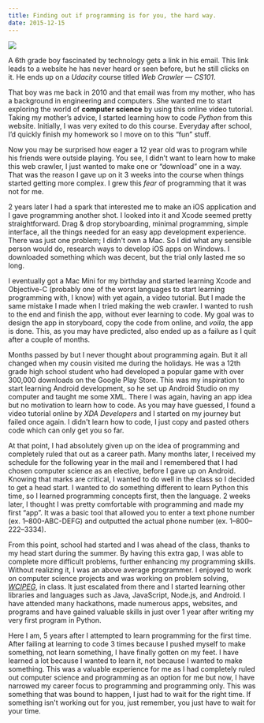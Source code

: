 ```yaml
---
title: Finding out if programming is for you, the hard way.
date: 2015-12-15
---
```

![](https://substackcdn.com/image/fetch/w_1456,c_limit,f_auto,q_auto:good,fl_progressive:steep/https%3A%2F%2Fbucketeer-e05bbc84-baa3-437e-9518-adb32be77984.s3.amazonaws.com%2Fpublic%2Fimages%2F1d1a6078-085d-4d1b-8276-07db6456574a_700x467.jpeg)

A 6th grade boy fascinated by technology gets a link in his email. This link leads to a website he has never heard or seen before, but he still clicks on it. He ends up on a _Udacity_ course titled _Web Crawler — CS101_.

That boy was me back in 2010 and that email was from my mother, who has a background in engineering and computers. She wanted me to start exploring the world of **computer science** by using this online video tutorial. Taking my mother’s advice, I started learning how to code _Python_ from this website. Initially, I was very exited to do this course. Everyday after school, I’d quickly finish my homework so I move on to this “fun” stuff.

Now you may be surprised how eager a 12 year old was to program while his friends were outside playing. You see, I didn’t want to learn how to make this web crawler, I just wanted to make one or “download” one in a way. That was the reason I gave up on it 3 weeks into the course when things started getting more complex. I grew this _fear_ of programming that it was not for me.

2 years later I had a spark that interested me to make an iOS application and I gave programming another shot. I looked into it and Xcode seemed pretty straightforward. Drag & drop storyboarding, minimal programming, simple interface, all the things needed for an easy app development experience. There was just one problem; I didn't own a Mac. So I did what any sensible person would do, research ways to develop iOS apps on Windows. I downloaded something which was decent, but the trial only lasted me so long.

I eventually got a Mac Mini for my birthday and started learning Xcode and Objective-C (probably one of the worst languages to start learning programming with, I know) with yet again, a video tutorial. But I made the same mistake I made when I tried making the web crawler. I wanted to rush to the end and finish the app, without ever learning to code. My goal was to design the app in storyboard, copy the code from online, and _voila_, the app is done. This, as you may have predicted, also ended up as a failure as I quit after a couple of months.

Months passed by but I never thought about programming again. But it all changed when my cousin visited me during the holidays. He was a 12th grade high school student who had developed a popular game with over 300,000 downloads on the Google Play Store. This was my inspiration to start learning Android development, so he set up Android Studio on my computer and taught me some XML. There I was again, having an app idea but no motivation to learn how to code. As you may have guessed, I found a video tutorial online by _XDA Developers_ and I started on my journey but failed once again. I didn't learn how to code, I just copy and pasted others code which can only get you so far.

At that point, I had absolutely given up on the idea of programming and completely ruled that out as a career path. Many months later, I received my schedule for the following year in the mail and I remembered that I had chosen computer science as an elective, before I gave up on Android. Knowing that marks are critical, I wanted to do well in the class so I decided to get a head start. I wanted to do something different to learn Python this time, so I learned programming concepts first, then the language. 2 weeks later, I thought I was pretty comfortable with programming and made my first “app”. It was a basic tool that allowed you to enter a text phone number (ex. 1–800-ABC-DEFG) and outputted the actual phone number (ex. 1–800–222–3334).

From this point, school had started and I was ahead of the class, thanks to my head start during the summer. By having this extra gap, I was able to complete more difficult problems, further enhancing my programming skills. Without realizing it, I was an above average programmer. I enjoyed to work on computer science projects and was working on problem solving, [_WCIPEG_](http://wcipeg.com/), in class. It just escalated from there and I started learning other libraries and languages such as Java, JavaScript, Node.js, and Android. I have attended many hackathons, made numerous apps, websites, and programs and have gained valuable skills in just over 1 year after writing my very first program in Python.

Here I am, 5 years after I attempted to learn programming for the first time. After failing at learning to code 3 times because I pushed myself to make something, not learn something, I have finally gotten on my feet. I have learned a lot because I wanted to learn it, not because I wanted to make something. This was a valuable experience for me as I had completely ruled out computer science and programming as an option for me but now, I have narrowed my career focus to programming and programming only. This was something that was bound to happen, I just had to wait for the right time. If something isn't working out for you, just remember, you just have to wait for your time.